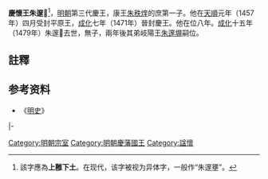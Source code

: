 {{CJK-New-Char|214F1|ver=B}}
'''慶懷王朱邃𡓱'''<ref>該字應為'''上雝下土'''。在现代，该字被视为异体字，一般作“朱邃壅”。</ref>{{BD|1445年||1479年|catIdx=Z}}，[[明朝|明朝]]第三代慶王，康王[[朱秩煃|朱秩煃]]的庶第一子。他在[[天顺_(明朝)|天順]]元年（1457年）四月受封平原王，[[成化|成化]]七年（1471年）晉封慶王。他在位八年。[[成化|成化]]十五年（1479年）朱邃𡓱去世，無子，兩年後其弟岐陽王[[朱邃塀|朱邃塀]]嗣位。

==註釋==
{{reflist}}

==参考资料==
*《[[明史|明史]]》

{{s-start}}
{{s-none|無|[[明朝|明政府]]封之}}
{{s-ttl|title=[[明朝藩王列表_(慶王系)#平原國|明平原國國王]]|years=1457年－1471年}}
{{s-none|無|襲封慶藩國，封國廢除}}
|-
{{s-bef|before=父康王[[朱秩煃|朱秩煃]]}}
{{s-ttl|title=[[明朝藩王列表_(慶王系)|明慶國國王]]|years=1471年－1479年}}
{{s-after|弟莊王[[朱邃塀|朱邃塀]]}}
{{end}}

[[Category:明朝宗室|Category:明朝宗室]]
[[Category:明朝慶藩國王|Category:明朝慶藩國王]]
[[Category:諡懷|Category:諡懷]]